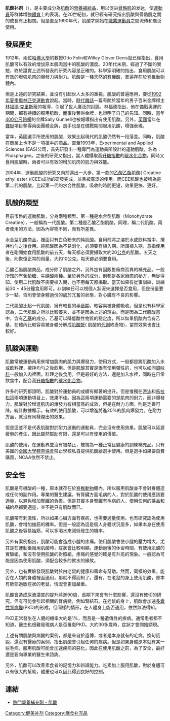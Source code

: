 {{Multiple issues|
{{Medical}}
{{Advert|time=2019-10-07}}
{{Unreferenced|time=2013-05-05T20:33:27+00:00 }}
{{TotallyDisputed|time=2019-10-07}}
}}
{{For|生物化学和生理学上的肌酸|肌酸}}
{{medical}}
'''肌酸补剂'''（{{lang-en|creatine supplements}}），是主要成分為[[肌酸|肌酸]]的[[膳食补充剂|營養補給品]]，用以促进[[骨骼肌|骨骼肌]]的发达，使[[運動員|運動員]]等群体增強[[體育|體育]]上的表現。在20世紀初，就已經有研究指出肌酸與骨骼肌之間的成長有正相關。但是直至1990年代，肌酸才開始在[[職業運動員|職業運動員]]之間流傳和廣泛使用。

==發展歷史==
1912年，兩位[[哈佛大學|哈佛大學]]的教授Otto Folin和Willey Glover Denis就已經指出，食用肌酸可以有效的增加原本肌肉當中的肌酸的濃度。20年代末期，經過了不斷的實驗，終於證實上述所發表的研究內容是正確的。科學家明確的指出，食用肌酸可以有效的增強肌肉的爆發力與耐力。肌酸是一種天然的[[有機酸|有機酸]]，普遍存在於[[脊椎動物|脊椎動物]]體內。

但是上述的研究結果，並沒有引起世人太多的重視。肌酸的普遍應用，要從[[1992年夏季奧林匹克運動會|1992年夏季奧林匹克運動會]]說起。當時，[[時代雜誌|時代雜誌]]一篇有關於當年的男子百米金牌得主[[林福德·克里斯蒂|林福德·克里斯蒂]]的報導，引起了世人廣泛的討論。林福德指出，他在備戰奧運的期間，都有持續的服用肌酸，而事後奪得金牌，也證明了自己的先知。同時，當年[[400公尺跨欄|400公尺跨欄]]的金牌Sally Gunnell也被報導指出有使用肌酸。另外，[[英國|英國]]當年在[[賽艇|賽艇]]項目奪得兩面團體金牌，選手也是在備戰期間服用肌酸，增強表現。

當年，英國選手所使用的肌酸，效果比起現代的肌酸仍然有一段落差。同時，肌酸在商業上也不是一項搶手的商品。直至1993年，Experimental and Applied Sciences (EAS)公司，首先研發出一種專門為運動員所設計的運動肌酸，名為：Phosphagen。之後的研究又指出，當人體攝取高[[升糖指數|升糖指數]]的[[碳水化合物|碳水化合物]]，同時又食用肌酸時，兩者可以有效的增加肌肉的肌力與效能。

2004年，運動肌酸的研究又向前邁出一大步。第一款的[[乙酸乙酯|乙酸乙酯]]肌酸( Creatine ethyl ester )(CEE)成功的研發完成，並且被廣泛的使用。而CEE肌酸也被稱為是第二代的肌酸，比起第一代的水合性肌酸，吸收的時間更短，效果更快、更好。

== 肌酸的類型 ==
目前市售的運動肌酸，分為兩種類型。第一種是水合型肌酸（Monohydrate Creatine），一般稱為一代肌酸。第二種是乙酸乙酯肌酸，同理，稱二代肌酸。兩者使用的方法，因為內容物不同，而有所差異。

水合型肌酸商品，裡面只有白色粉末的純肌酸。食用前將之溶於水或飲料當中，攪拌均勻之後食用。純肌酸因為不易消化，必須要有植入期{{来源请求|reason=与该页面之描述存在冲突 https://examine.com/nutrition/do-i-need-to-load-creatine/}}。所謂植入期，意指使用者在剛開始食用肌酸的前五天，每天都必須要攝取大約20[[公克|公克]]的肌酸。五天之後，則恢復正常的用量，大約10公克。每天都必須要食用。

乙酸乙酯肌酸商品，成分除了肌酸之外，另外加有因販售廠商而異的補充品。一般所知的有[[葡萄糖|葡萄糖]]、[[牛磺酸|牛磺酸]]兩種。至於另外的成分，則都是各家廠商的秘方，無從得知。使用二代肌酸不需要植入期，也不用每天都攝取。當天如果有從事訓練，訓練前30 ~ 45分鐘食用即可。非訓練日可以視個人狀況來選擇是否食用，但是份量要少一點。否則會使身體過份的處於亢奮的狀態，對心臟有不良的影響。

二代肌酸比起一代肌酸，擁有較長的[[半衰期|半衰期]]，較容易被身體吸收。但是也有科學家認為，二代肌酸之所以比較優秀，並不是因為上述的理由。而是因為二代肌酸當中，含有[[乙基|乙基]]的成分。乙基可以降低酸性物質的穩定度，所以如果肌酸內含有乙基，在體內比較容易被身體分解成[[肌酸酐|肌酸酐]]( 肌酸的[[代謝|代謝]]終產物)，當然效果也會比較好。

==肌酸與運動 ==

肌酸常被運動員用來增加肌肉的肌力與爆發力，使用方式，一般都是將肌酸加入水或飲料裡，攪拌均勻之後飲用。但是肌酸其實是很有使用彈性的，也可以如同[[調味料|調味料]]一般加入肉裡面，料理之後食用。但是最好的方法，還是加入水裡，同時在日常飲食中，配合高[[升糖指數|升糖指數]]的[[碳水化合物|碳水化合物]]。

許多的研究都證明，肌酸對於運動員的成績有顯著的提升。但是惟獨在[[游泳|游泳]]和[[馬拉松|馬拉松]]這兩項運動項目上，效果不佳。因為這兩項運動需要的是肌肉的耐力，而非爆發力。肌酸對於增進肌肉的爆發力有相當高的成效，但是在耐力方面，則是乏善可陳。統計數據顯示，有效的使用肌酸，可以增進將進20%的肌肉爆發力。在耐力方面，就沒有同樣傑出的效果。

但是這並不是代表肌酸對於耐力運動的運動員，完全沒有使用效果。肌酸可以延遲疲勞的產生，因此雖然幫助有限，還是可以有使用的價值。

肌酸的使用，在運動界並沒有被禁止，被視為一種正常且健康的訓練補充品。只有美國的[[全國大學體育協會|全國大學體育協會]]禁止學校私自提供肌酸給選手使用。但是選手如果要自費購買，NCAA依然不禁止。

== 安全性 ==
肌酸是有機酸的一種，原本就存在於[[脊椎動物|脊椎動物]]體內，所以服用肌酸並不會對身體造成任何的副作用{{来源请求}}。專業的醫生建議，有腎臟方面毛病的人，對於肌酸的使用應該要適量，以避免增加腎臟的負擔。但是其實本身腎臟有毛病的人，使用任何的藥品和補給品都要適量，並不是只有肌酸而已。

肌酸帶有刺激性，所以如果心臟方面有疾病，也需要適量使用。也有研究認為使用肌酸，會增加抽筋的機率。但是一般認為這是個人身體狀況居多，如果本身在使用肌酸之後容易抽筋，可以多喝水來減低發生的機率。

另外有案例指出，肌酸可能會造成小腿的疼痛。使用肌酸會使小腿的壓力增大，尤其是在運動後服用肌酸時，症狀會比較明顯。運動過後的休習時間，有使用肌酸的實驗組，和沒有使用肌酸的對照組，疼痛的感覺的確是有升高的現象。一般認為可能是因為使用肌酸，須配合較多的飲水的緣故。

另外，也有實驗發現肌酸對於白老鼠的健康和壽命有幫助。然而，同樣的效果，能否在人類的身體裡面適用，那就不得而知了。還有，在老鼠的身上使用肌酸，原本有肺部過敏症狀的老鼠，情況會更加嚴重。

肌酸會造成尿液濃度的提升將進90倍，長期下來會有什麼影響，還沒有確切的研究。但有可能會引起相關的腎病變，例如腎結石。在老鼠的身上，肌酸會加速[[多囊性腎病變|多囊性腎病變]](PKD)的形成，但同樣的情形，在人體身上能否通用，依然無法得知。

PKD正常發生在人體的機率大約是1%，而且是一種遺傳性的疾病。通常患者都不知道，醫生也很難發現病人是否罹患PKD。大約30多歲時，症狀才會開始顯現。

上述有關肌酸與病變的案例，都是來自於遺傳，或者是本身就有的毛病。換句話說，還沒有醫療的案例，指出肌酸會引起任何的疾病。但是如果身體原本就有某一些毛病，服用肌酸可能會加速疾病的惡化。因此在使用肌酸之前，為了安全，最好還是要向專業的醫生來諮詢。

另外，肌酸可以改善素食者的記憶力和辨識能力。吃素加上服用肌酸，對於身體可以有很大的幫助，體重也可以因此得到良好的控制。

==連結==
*[http://nutri.tmu.edu.tw/networks/Margaret/newpage2.htm 熱門營養補充劑 - 肌酸]{{dead link|date=2018年4月 |bot=InternetArchiveBot |fix-attempted=yes }}

[[Category:健美补剂|Category:健美补剂]]
[[Category:膳食补充品|Category:膳食补充品]]